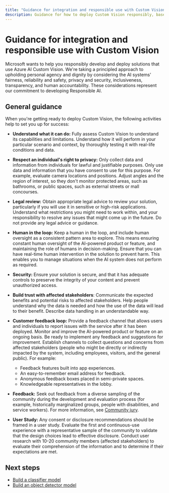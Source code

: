 ```yaml
---
title: "Guidance for integration and responsible use with Custom Vision"
description: Guidance for how to deploy Custom Vision responsibly, based on the knowledge and understanding from the team that created this product.
---
```


# Guidance for integration and responsible use with Custom Vision


<NonEnglishTranslation />

Microsoft wants to help you responsibly develop and deploy solutions that use Azure AI Custom Vision. We're taking a principled approach to upholding personal agency and dignity by considering the AI systems' fairness, reliability and safety, privacy and security, inclusiveness, transparency, and human accountability. These considerations represent our commitment to developing Responsible AI.

## General guidance

When you're getting ready to deploy Custom Vision, the following activities help to set you up for success:

* **Understand what it can do:** Fully assess Custom Vision to understand its capabilities and limitations. Understand how it will perform in your particular scenario and context, by thoroughly testing it with real-life conditions and data.

* **Respect an individual's right to privacy:** Only collect data and information from individuals for lawful and justifiable purposes. Only use data and information that you have consent to use for this purpose. For example, evaluate camera locations and positions. Adjust angles and the region of interest, so they don't monitor protected areas, such as bathrooms, or public spaces, such as external streets or mall concourses.

* **Legal review:** Obtain appropriate legal advice to review your solution, particularly if you will use it in sensitive or high-risk applications. Understand what restrictions you might need to work within, and your responsibility to resolve any issues that might come up in the future. Do not provide any legal advice or guidance.

* **Human in the loop:** Keep a human in the loop, and include human oversight as a consistent pattern area to explore. This means ensuring constant human oversight of the AI-powered product or feature, and maintaining the role of humans in decision-making. Ensure that you can have real-time human intervention in the solution to prevent harm. This enables you to manage situations when the AI system does not perform as required.

* **Security:** Ensure your solution is secure, and that it has adequate controls to preserve the integrity of your content and prevent unauthorized access.

* **Build trust with affected stakeholders**: Communicate the expected benefits and potential risks to affected stakeholders. Help people understand why the data is needed and how the use of the data will lead to their benefit. Describe data handling in an understandable way.

* **Customer feedback loop:** Provide a feedback channel that allows users and individuals to report issues with the service after it has been deployed. Monitor and improve the AI-powered product or feature on an ongoing basis. Be ready to implement any feedback and suggestions for improvement. Establish channels to collect questions and concerns from affected stakeholders (people who might be directly or indirectly impacted by the system, including employees, visitors, and the general public). For example:

  * Feedback features built into app experiences.
  * An easy-to-remember email address for feedback.
  * Anonymous feedback boxes placed in semi-private spaces.
  * Knowledgeable representatives in the lobby.

* **Feedback:** Seek out feedback from a diverse sampling of the community during the development and evaluation process (for example, historically marginalized groups, people with disabilities, and service workers). For more information, see [Community jury](/azure/architecture/guide/responsible-innovation/community-jury/).

* **User Study:** Any consent or disclosure recommendations should be framed in a user study. Evaluate the first and continuous-use experience with a representative sample of the community to validate that the design choices lead to effective disclosure. Conduct user research with 10-20 community members (affected stakeholders) to evaluate their comprehension of the information and to determine if their expectations are met.

## Next steps

* [Build a classifier model](/azure/ai-services/custom-vision-service/getting-started-build-a-classifier)
* [Build an object detector model](/azure/ai-services/custom-vision-service/get-started-build-detector)
